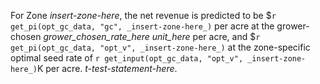 For Zone _insert-zone-here_, the net revenue is predicted to be \$`r get_pi(opt_gc_data, "gc", _insert-zone-here_)` per acre at the grower-chosen _grower_chosen_rate_here_ _unit_here_ per acre, and \$`r get_pi(opt_gc_data, "opt_v", _insert-zone-here_)` at the zone-specific optimal seed rate of `r get_input(opt_gc_data, "opt_v", _insert-zone-here_)`K per acre. _t-test-statement-here_.


